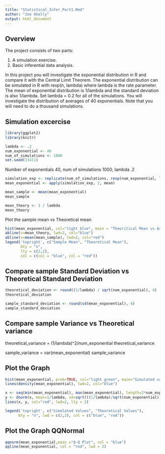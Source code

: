 ```yaml
---
title: "Statistical_Infer_Part1.Rmd"
author: "Joe Okelly"
output: html_document
---
```


## Overview 

The project consists of two parts:

1. A simulation exercise.
2. Basic inferential data analysis.

In this project you will investigate the exponential distribution in R and compare it with the Central Limit Theorem. The exponential distribution can be simulated in R with rexp(n, lambda) where lambda is the rate parameter. The mean of exponential distribution is 1/lambda and the standard deviation is also 1/lambda. Set lambda = 0.2 for all of the simulations. You will investigate the distribution of averages of 40 exponentials. Note that you will need to do a thousand simulations.


## Simulation excercise

```r
library(ggplot2)
library(knitr)
```

```r
lambda <- .2
num_exponential <- 40
num_of_simulations <- 1000
set.seed(13411)
```


Number of exponentials 40, num of simulations 1000, lambda .2

```r
simulation_exp <- replicate(num_of_simulations, rexp(num_exponential, lambda))
mean_exponential <- apply(simulation_exp, 2, mean)

mean_sample <- mean(mean_exponential)
mean_sample

mean_theory <- 1 / lambda
mean_theory
```

Plot the sample mean vs Theoretical mean

```r
hist(mean_exponential, col="light blue", main = "Theoritical Mean vs Actual Mean", breaks=30, xlab = "Simulation means")
abline(v=mean_theory, lwd=2, col="blue")
abline(v=mean(mean_sample), lwd=2, col="red")
legend('topright', c("Sample Mean", "Theoretical Mean"), 
       bty = "n",       
       lty = c(2,2), 
       col = c(col = "blue", col = "red"))
```

## Compare sample Standard Deviation vs Theoretical Standard Deviation
```r
theoretical_deviation <- round((1/lambda) / sqrt(num_exponential), 4)
theoretical_deviation

sample_standard_deviation <- round(sd(mean_exponential), 4)
sample_standard_deviation
```

## Compare sample Variance vs Theoretical variance

theoretical_variance = (1/lambda)^2/num_exponential
theoretical_variance

sample_variance = var(mean_exponential)
sample_variance
 

## Plot the Graph 
```r
hist(mean_exponential, prob=TRUE, col="light green", main="Simulated values vs Theoretical values", breaks=30, xlim=c(2,9), xlab = "Simulation Means")
lines(density(mean_exponential), lwd=2, col="blue")

x <- seq(min(mean_exponential), max(mean_exponential), length=2*num_exponential)
y <- dnorm(x, mean=1/lambda, sd=sqrt(((1/lambda)/sqrt(num_exponential))^2))
lines(x, y, col="red", lwd=2, lty = 2)

legend('topright', c("Simulated Values", "Theoretical Values"), 
      bty = "n", lwd = c(2,2), col = c("blue", "red"))
```

## Plot the Graph QQNormal

```r
qqnorm(mean_exponential,main ="Q-Q Plot", col = "blue")
qqline(mean_exponential, col = "red", lwd = 2)
```
